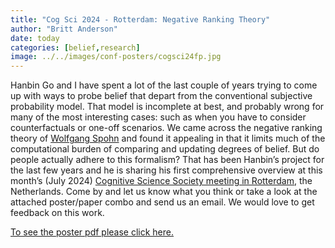 ```yaml
---
title: "Cog Sci 2024 - Rotterdam: Negative Ranking Theory"
author: "Britt Anderson"
date: today
categories: [belief,research]
image: ../../images/conf-posters/cogsci24fp.jpg
---
```



Hanbin Go and I have spent a lot of the last couple of years trying to come up with ways to probe belief that depart from the conventional subjective probability model. That model is incomplete at best, and probably wrong for many of the most interesting cases: such as when you have to consider counterfactuals or one-off scenarios. We came across the negative ranking theory of [Wolfgang Spohn](https://en.wikipedia.org/wiki/Wolfgang_Spohn) and found it appealing in that it limits much of the computational burden of comparing and updating degrees of belief. But do people actually adhere to this formalism? That has been Hanbin's project for the last few years and he is sharing his first comprehensive overview at this month's (July 2024) [Cognitive Science Society meeting in Rotterdam](https://cognitivesciencesociety.org/cogsci-2024/), the Netherlands. Come by and let us know what you think or take a look at the attached poster/paper combo and send us an email. We would love to get feedback on this work.

[To see the poster pdf please click here.](/images/conf-posters/cogsci2024.pdf)
